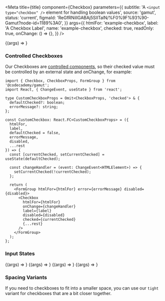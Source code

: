 

<Meta
  title={title}
  component={Checkbox}
  parameters={{
    subtitle:
      'A `<input type="checkbox" />` element for handling boolean values',
    source: 'gamut',
    status: 'current',
    figmaId: 'ReGfRNillGABAj5SlITalN/%F0%9F%93%90-Gamut?node-id=1189%3A0',
  }}
  args={{
    htmlFor: 'example-checkbox',
    label: 'A Checkbox Label',
    name: 'example-checkbox',
    checked: true,
    readOnly: true,
    onChange: () => {},
  }}
/>

<Canvas>
  <Story name="Checkbox">{(args) => <Checkbox {...args} />}</Story>
</Canvas>

<PropsTable story="Checkbox" />

### Controlled Checkboxes

Our Checkboxes are [controlled components](https://reactjs.org/docs/forms.html#controlled-components), so their checked value must be controlled by an external state and onChange, for example:

<CheckboxExample />

```tsx
import { Checkbox, CheckboxProps, FormGroup } from '@codecademy/gamut';
import React, { ChangeEvent, useState } from 'react';

type CustomCheckboxProps = Omit<CheckboxProps, 'checked'> & {
  defaultChecked?: boolean;
  errorMessage?: string;
};

const CustomCheckbox: React.FC<CustomCheckboxProps> = ({
  htmlFor,
  label,
  defaultChecked = false,
  errorMessage,
  disabled,
  ...rest
}) => {
  const [currentChecked, setCurrentChecked] = useState(defaultChecked);

  const changeHandler = (event: ChangeEvent<HTMLElement>) => {
    setCurrentChecked(!currentChecked);
  };

  return (
    <FormGroup htmlFor={htmlFor} error={errorMessage} disabled={disabled}>
      <Checkbox
        htmlFor={htmlFor}
        onChange={changeHandler}
        label={label}
        disabled={disabled}
        checked={currentChecked}
        {...rest}
      />
    </FormGroup>
  );
};
```

### Input States

<Canvas>
  <Story
    name="Unchecked"
    args={{
      htmlFor: 'example-unchecked',
      label: 'unchecked',
      name: 'example-unchecked',
      checked: false,
    }}
  >
    {(args) => <Checkbox {...args} />}
  </Story>
  <Story
    name="Disabled"
    args={{
      htmlFor: 'example-disabled',
      label: 'Disabled',
      name: 'example-disabled',
      disabled: true,
      checked: false,
    }}
  >
    {(args) => <Checkbox {...args} />}
  </Story>
  <Story
    name="Checked + Disabled"
    args={{
      htmlFor: 'example-checked-disabled',
      label: 'Checked + Disabled',
      name: 'example-checked-disabled',
      disabled: true,
      checked: true,
    }}
  >
    {(args) => <Checkbox {...args} />}
  </Story>
  <Story
    name="Multiline"
    args={{
      htmlFor: 'example-multiline',
      name: 'example-multiline',
      label:
        'I am a longer label and will displayed at a smaller size in order to conserve valuable space.  This can be used to display some disclaimer about terms or conditions that might be a bit too long for a normal label area',
      multiline: true,
      checked: false,
    }}
  >
    {(args) => <Checkbox {...args} />}
  </Story>
</Canvas>

### Spacing Variants

If you need to checkboxes to fit into a smaller space, you can use our `tight` variant for checkboxes that are a bit closer together.

<Canvas>
  <Story name="Tight Spacing">
    <Checkbox checked readOnly variant="tight" label="a small space" />
    <Checkbox variant="tight" label="with three checkboxes" />
    <Checkbox checked readOnlyvariant="tight" label="neat huh?" />
  </Story>
</Canvas>
